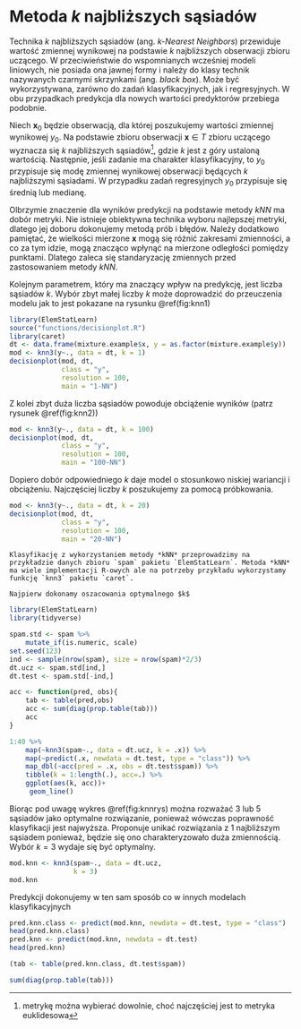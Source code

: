 # Metoda $k$ najbliższych sąsiadów

Technika $k$ najbliższych sąsiadów (ang. *$k$-Nearest Neighbors*) przewiduje wartość zmiennej wynikowej na podstawie $k$ najbliższych obserwacji zbioru uczącego. W przeciwieństwie do wspomnianych wcześniej modeli liniowych, nie posiada ona jawnej formy i należy do klasy technik nazywanych czarnymi skrzynkami (ang. *black box*). Może być wykorzystywana, zarówno do zadań klasyfikacyjnych, jak i regresyjnych. W obu przypadkach predykcja dla nowych wartości predyktorów przebiega podobnie. 

Niech $\boldsymbol x_0$ będzie obserwacją, dla której poszukujemy wartości zmiennej wynikowej $y_0$. Na podstawie zbioru obserwacji $\boldsymbol x\in T$ zbioru uczącego wyznacza się $k$ najbliższych sąsiadów^[metrykę można wybierać dowolnie, choć najczęściej jest to metryka euklidesowa], gdzie $k$ jest z góry ustaloną wartością. Następnie, jeśli zadanie ma charakter klasyfikacyjny, to $y_0$ przypisuje się modę zmiennej wynikowej obserwacji będących $k$ najbliższymi sąsiadami. W przypadku zadań regresyjnych $y_0$ przypisuje się średnią lub medianę.

Olbrzymie znaczenie dla wyników predykcji na podstawie metody *kNN* ma dobór metryki. Nie istnieje obiektywna technika wyboru najlepszej metryki, dlatego jej doboru dokonujemy metodą prób i błędów. Należy dodatkowo pamiętać, że wielkości mierzone $\boldsymbol x$ mogą się różnić zakresami zmienności, a co za tym idzie, mogą znacząco wpłynąć na mierzone odległości pomiędzy punktami. Dlatego zaleca się standaryzację zmiennych przed zastosowaniem metody *kNN*.

Kolejnym parametrem, który ma znaczący wpływ na predykcję, jest liczba sąsiadów $k$. Wybór zbyt małej liczby $k$ może doprowadzić do przeuczenia modelu jak to jest pokazane na rysunku \@ref(fig:knn1)


```r
library(ElemStatLearn)
source("functions/decisionplot.R")
library(caret)
dt <- data.frame(mixture.example$x, y = as.factor(mixture.example$y))
mod <- knn3(y~., data = dt, k = 1)
decisionplot(mod, dt, 
             class = "y", 
             resolution = 100,
             main = "1-NN")
```

Z kolei zbyt duża liczba sąsiadów powoduje obciążenie wyników (patrz rysunek \@ref(fig:knn2))

```r
mod <- knn3(y~., data = dt, k = 100)
decisionplot(mod, dt, 
             class = "y", 
             resolution = 100,
             main = "100-NN")
```

Dopiero dobór odpowiedniego $k$ daje model o stosunkowo niskiej wariancji i obciążeniu. Najczęściej liczby $k$ poszukujemy za pomocą próbkowania.

```r
mod <- knn3(y~., data = dt, k = 20)
decisionplot(mod, dt, 
             class = "y", 
             resolution = 100,
             main = "20-NN")
```

```example
Klasyfikację z wykorzystaniem metody *kNN* przeprowadzimy na przykładzie danych zbioru `spam` pakietu `ElemStatLearn`. Metoda *kNN* ma wiele implementacji R-owych ale na potrzeby przykładu wykorzystamy funkcję `knn3` pakietu `caret`. 

Najpierw dokonamy oszacowania optymalnego $k$
```

```r
library(ElemStatLearn)
library(tidyverse)

spam.std <- spam %>% 
    mutate_if(is.numeric, scale)
set.seed(123)
ind <- sample(nrow(spam), size = nrow(spam)*2/3)
dt.ucz <- spam.std[ind,]
dt.test <- spam.std[-ind,]

acc <- function(pred, obs){
    tab <- table(pred,obs)
    acc <- sum(diag(prop.table(tab)))
    acc
}

1:40 %>% 
    map(~knn3(spam~., data = dt.ucz, k = .x)) %>% 
    map(~predict(.x, newdata = dt.test, type = "class")) %>% 
    map_dbl(~acc(pred = .x, obs = dt.test$spam)) %>% 
    tibble(k = 1:length(.), acc=.) %>% 
    ggplot(aes(k, acc))+
     geom_line()
```

Biorąc pod uwagę wykres \@ref(fig:knnrys) można rozważać 3 lub 5 sąsiadów jako optymalne rozwiązanie, ponieważ wówczas poprawność klasyfikacji jest najwyższa. Proponuje unikać rozwiązania z 1 najbliższym sąsiadem ponieważ, będzie się ono charakteryzowało duża zmiennością. Wybór $k=3$ wydaje się być optymalny.

```r
mod.knn <- knn3(spam~., data = dt.ucz,
                k = 3)
mod.knn
```


Predykcji dokonujemy w ten sam sposób co w innych modelach klasyfikacyjnych 

```r
pred.knn.class <- predict(mod.knn, newdata = dt.test, type = "class")
head(pred.knn.class)
pred.knn <- predict(mod.knn, newdata = dt.test)
head(pred.knn)

(tab <- table(pred.knn.class, dt.test$spam))

sum(diag(prop.table(tab)))
```

